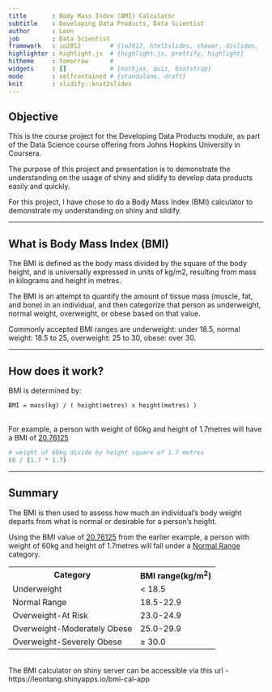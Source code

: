 ```yaml
---
title       : Body Mass Index (BMI) Calculator
subtitle    : Developing Data Products, Data Scientist
author      : Leon
job         : Data Scientist
framework   : io2012        # {io2012, html5slides, shower, dzslides, ...}
highlighter : highlight.js  # {highlight.js, prettify, highlight}
hitheme     : tomorrow      # 
widgets     : []            # {mathjax, quiz, bootstrap}
mode        : selfcontained # {standalone, draft}
knit        : slidify::knit2slides
---
```


## Objective

This is the course project for the Developing Data Products module, as part of the
Data Science course offering from Johns Hopkins University in Coursera.

The purpose of this project and presentation is to demonstrate the understanding on
the usage of shiny and slidify to develop data products easily and quickly.

For this project, I have chose to do a Body Mass Index (BMI) calculator to demonstrate
my understanding on shiny and slidify.

--- 

## What is Body Mass Index (BMI)

The BMI is defined as the body mass divided by the square of the body height, and is universally expressed in units of kg/m2, resulting from mass in kilograms and height in metres.

The BMI is an attempt to quantify the amount of tissue mass (muscle, fat, and bone) in an individual, and then categorize that person as underweight, normal weight, overweight, or obese based on that value.

Commonly accepted BMI ranges are underweight: under 18.5, normal weight: 18.5 to 25, overweight: 25 to 30, obese: over 30.

--- 

## How does it work?

BMI is determined by:
```
BMI = mass(kg) / ( height(metres) x height(metres) )
```
<br>
For example, a person with weight of 60kg and height of 1.7metres will have a BMI of <u>20.76125</u>
```r
# weight of 60kg divide by height square of 1.7 metres
60 / (1.7 * 1.7)
```

--- 

## Summary

The BMI is then used to assess how much an individual's body weight departs from what is normal or desirable for a person's height.

Using the BMI value of <u>20.76125</u> from the earlier example, a person with weight of 60kg and height of 1.7metres will fall under a <u>Normal Range</u> category.

<table>
<tr>
<th>Category</th><th>BMI range(kg/m<sup>2</sup>)</th>
</tr>
<tr>
<td>Underweight</td><td>&lt; 18.5</td>
</tr>
<tr>
<td>Normal Range</td><td>18.5-22.9</td>
</tr>
<tr>
<td>Overweight-At Risk</td><td>23.0-24.9</td>
</tr>
<tr>
<td>Overweight-Moderately Obese</td><td>25.0-29.9</td>
</tr>
<tr>
<td>Overweight-Severely Obese</td><td>&ge; 30.0</td>
</tr>
</table>
<br>
The BMI calculator on shiny server can be accessible via this url - https://leontang.shinyapps.io/bmi-cal-app


